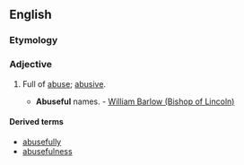 ==English==

===Etymology===
{{suffix|abuse|ful}}

===Adjective===
{{en-adj}}

# {{context|rare}} Full of [[abuse]]; [[abusive]].
#* '''Abuseful''' names. - [[w:William Barlow (Bishop of Lincoln)|William Barlow (Bishop of Lincoln)]]

====Derived terms====
* [[abusefully]]
* [[abusefulness]]